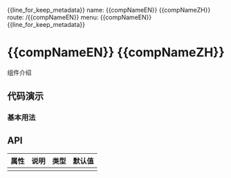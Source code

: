{{line_for_keep_metadata}}
name: {{compNameEN}} {{compNameZH}}
route: /{{compNameEN}}
menu: {{compNameEN}}
{{line_for_keep_metadata}}



# {{compNameEN}} {{compNameZH}}

组件介绍

## 代码演示

### 基本用法

<CodeBox code={BasicDemoCode}>
  <BasicDemo></BasicDemo>
</CodeBox>

## API

| 属性 | 说明 | 类型 | 默认值 |
| ---- | ---- | ---- | ------ |
|      |      |      |        |
